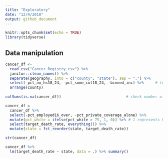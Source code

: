 ```yaml
---
title: "Exploratory"
date: "12/4/2018"
output: github_document
---
```


```r
knitr::opts_chunk$set(echo = TRUE)
library(tidyverse)
```

## Data manipulation

```r
cancer_df <-
  read_csv("Cancer_Registry.csv") %>% 
  janitor::clean_names() %>%
  separate(geography, into = c("county", "state"), sep = ",") %>%
  select(-pct_no_hs18_24, -pct_some_col18_24, -binned_inc) %>%     # lots of same county names, so I did not remove state column #
  arrange(county)
  
colSums(is.na(cancer_df))                             # check number of missing values #

cancer_df = 
  cancer_df %>%
  select(-pct_employed16_over, -pct_private_coverage_alone) %>%
  mutate(pct_white = ifelse(pct_white > 75, 1, 0)) %>% # 1 represents high percentage of white #
  select(target_death_rate, everything()) %>% 
  mutate(state = fct_reorder(state, target_death_rate))

str(cancer_df)

cancer_df %>% 
  lm(target_death_rate ~ state, data = .) %>% summary()
```

